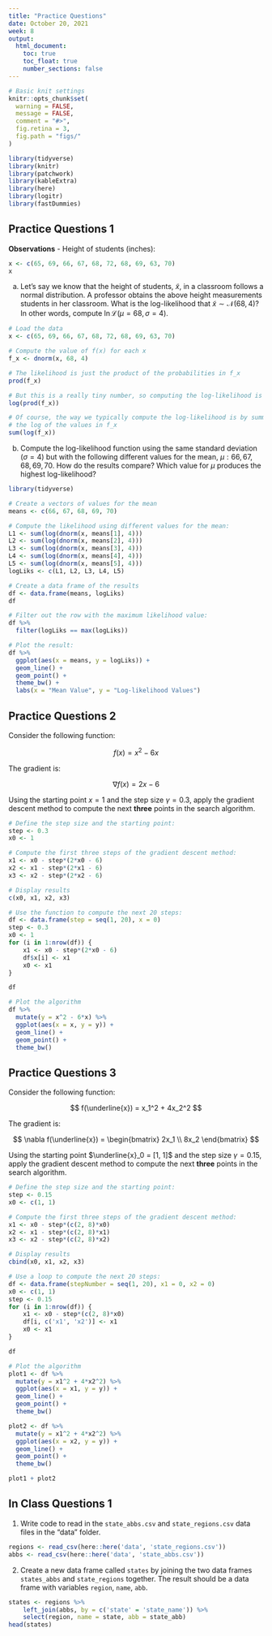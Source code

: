 ```yaml
---
title: "Practice Questions"
date: October 20, 2021
week: 8
output:
  html_document:
    toc: true
    toc_float: true
    number_sections: false
---
```


```r
# Basic knit settings
knitr::opts_chunk$set(
  warning = FALSE,
  message = FALSE,
  comment = "#>",
  fig.retina = 3,
  fig.path = "figs/"
)

library(tidyverse)
library(knitr)
library(patchwork)
library(kableExtra)
library(here)
library(logitr)
library(fastDummies)
```

## Practice Questions 1

**Observations** - Height of students (inches):

```r
x <- c(65, 69, 66, 67, 68, 72, 68, 69, 63, 70)
x
```

a) Let's say we know that the height of students, $\tilde{x}$, in a classroom follows a normal distribution. A professor obtains the above height measurements students in her classroom. What is the log-likelihood that $\tilde{x} \sim \mathcal{N} (68, 4)$? In other words, compute $\ln \mathcal{L} (\mu = 68, \sigma = 4)$.

```r
# Load the data
x <- c(65, 69, 66, 67, 68, 72, 68, 69, 63, 70)

# Compute the value of f(x) for each x
f_x <- dnorm(x, 68, 4)

# The likelihood is just the product of the probabilities in f_x
prod(f_x)

# But this is a really tiny number, so computing the log-likelihood is helpful
log(prod(f_x))

# Of course, the way we typically compute the log-likelihood is by summing up 
# the log of the values in f_x 
sum(log(f_x))
```

b) Compute the log-likelihood function using the same standard deviation $(\sigma = 4)$ but with the following different values for the mean, $\mu: 66, 67, 68, 69, 70$. How do the results compare? Which value for $\mu$ produces the highest log-likelihood?

```r
library(tidyverse)

# Create a vectors of values for the mean
means <- c(66, 67, 68, 69, 70)

# Compute the likelihood using different values for the mean:
L1 <- sum(log(dnorm(x, means[1], 4)))
L2 <- sum(log(dnorm(x, means[2], 4)))
L3 <- sum(log(dnorm(x, means[3], 4)))
L4 <- sum(log(dnorm(x, means[4], 4)))
L5 <- sum(log(dnorm(x, means[5], 4)))
logLiks <- c(L1, L2, L3, L4, L5)

# Create a data frame of the results
df <- data.frame(means, logLiks)
df

# Filter out the row with the maximum likelihood value:
df %>% 
  filter(logLiks == max(logLiks))

# Plot the result:
df %>% 
  ggplot(aes(x = means, y = logLiks)) +
  geom_line() +
  geom_point() + 
  theme_bw() + 
  labs(x = "Mean Value", y = "Log-likelihood Values")
```




## Practice Questions 2

Consider the following function:

$$f(x) = x^2 - 6x$$

The gradient is:

$$\nabla f(x) = 2x - 6$$

Using the starting point $x = 1$ and the step size $\gamma =  0.3$, apply the gradient descent method to compute the next **three** points in the search algorithm.

```r
# Define the step size and the starting point:
step <- 0.3
x0 <- 1

# Compute the first three steps of the gradient descent method:
x1 <- x0 - step*(2*x0 - 6)
x2 <- x1 - step*(2*x1 - 6)
x3 <- x2 - step*(2*x2 - 6)

# Display results
c(x0, x1, x2, x3)

# Use the function to compute the next 20 steps:
df <- data.frame(step = seq(1, 20), x = 0)
step <- 0.3
x0 <- 1
for (i in 1:nrow(df)) {
    x1 <- x0 - step*(2*x0 - 6)
    df$x[i] <- x1
    x0 <- x1
}

df

# Plot the algorithm
df %>% 
  mutate(y = x^2 - 6*x) %>% 
  ggplot(aes(x = x, y = y)) +
  geom_line() + 
  geom_point() + 
  theme_bw()
```



## Practice Questions 3

Consider the following function:

$$
f(\underline{x}) = x_1^2 + 4x_2^2
$$

The gradient is:

$$
\nabla f(\underline{x}) =
\begin{bmatrix}
2x_1
\\ 
8x_2
\end{bmatrix}
$$

Using the starting point $\underline{x}_0 = [1, 1]$ and the step size $\gamma =  0.15$, apply the gradient descent method to compute the next **three** points in the search algorithm.

```r
# Define the step size and the starting point:
step <- 0.15
x0 <- c(1, 1)

# Compute the first three steps of the gradient descent method:
x1 <- x0 - step*(c(2, 8)*x0)
x2 <- x1 - step*(c(2, 8)*x1)
x3 <- x2 - step*(c(2, 8)*x2)

# Display results
cbind(x0, x1, x2, x3)

# Use a loop to compute the next 20 steps:
df <- data.frame(stepNumber = seq(1, 20), x1 = 0, x2 = 0)
x0 <- c(1, 1)
step <- 0.15
for (i in 1:nrow(df)) {
    x1 <- x0 - step*(c(2, 8)*x0)
    df[i, c('x1', 'x2')] <- x1
    x0 <- x1
}

df

# Plot the algorithm
plot1 <- df %>% 
  mutate(y = x1^2 + 4*x2^2) %>% 
  ggplot(aes(x = x1, y = y)) +
  geom_line() + 
  geom_point() + 
  theme_bw()

plot2 <- df %>% 
  mutate(y = x1^2 + 4*x2^2) %>% 
  ggplot(aes(x = x2, y = y)) +
  geom_line() + 
  geom_point() + 
  theme_bw()

plot1 + plot2
```




## In Class Questions 1

1. Write code to read in the `state_abbs.csv` and `state_regions.csv` data files in the "data" folder.

```r
regions <- read_csv(here::here('data', 'state_regions.csv'))
abbs <- read_csv(here::here('data', 'state_abbs.csv'))
```

2. Create a new data frame called `states` by joining the two data frames `states_abbs` and `state_regions` together. The result should be a data frame with variables `region`, `name`, `abb`.

```r
states <- regions %>%
    left_join(abbs, by = c('state' = 'state_name')) %>%
    select(region, name = state, abb = state_abb)
head(states)
```
